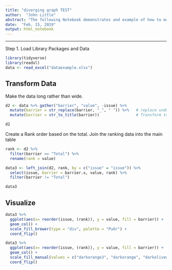 ```yaml
---
title: "diverging graph TEST"
author:  "John Little"
abstract: "The following Notebook demonstrates and example of how to make a diverging bar graph in ggplot2."
date:  "Feb. 15, 2019"
output: html_notebook
---
```




---
Step 1.  Load Library Packages and Data

```r
library(tidyverse)
library(readxl)
data <- read_excel("dataexample.xlsx")
```


## Transform Data

Make the data long rather than wide.

```r
d2 <- data %>% gather("barrier", "value", -issue) %>% 
  mutate(barrier = str_replace(barrier, "_", " ")) %>%   # replace underscore with space
  mutate(barrier = str_to_title(barrier))                # Transform to Title Case

d2
```

Create a Rank order based on the total.  Join the ranking data into the main table

```r
rank <- d2 %>% 
  filter(barrier == "Total") %>% 
  rename(rank = value)

data3 <- left_join(d2, rank, by = c("issue" = "issue")) %>% 
  select(issue, barrier = barrier.x, value, rank) %>% 
  filter(barrier != "Total")

data3
```

## Visualize


```r
data3 %>% 
  ggplot(aes(x= reorder(issue, (rank)), y = value, fill = barrier)) +
  geom_col() + 
  scale_fill_brewer(type = "div", palette = "PuOr") +
  coord_flip()
```


```r
data3 %>% 
  ggplot(aes(x= reorder(issue, (rank)), y = value, fill = barrier)) +
  geom_col() + 
  scale_fill_manual(values = c("darkorange3", "darkorange", "darkolivegreen", "darkolivegreen3")) +
  coord_flip()
```




